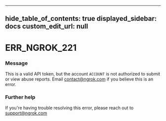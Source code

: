 
---
hide_table_of_contents: true
displayed_sidebar: docs
custom_edit_url: null
---


# ERR_NGROK_221

### Message
This is a valid API token, but the account `ACCOUNT` is not authorized to submit or view abuse reports. Email contact@ngrok.com if you believe this is an error.

### Further help
If you're having trouble resolving this error, please reach out to [support@ngrok.com](mailto:support@ngrok.com?subject=Help%20with%20ERR_NGROK_221)


<ErrorDetails error='err_ngrok_221' />

